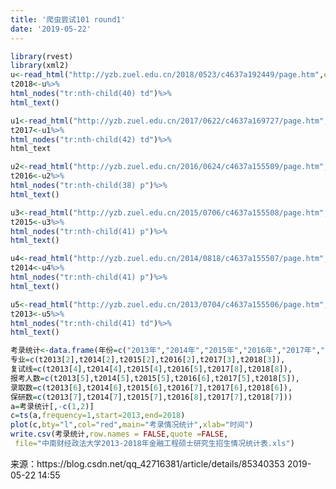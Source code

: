 ```yaml
---
title: '爬虫尝试101 round1'
date: '2019-05-22'
---
```

```r
library(rvest)
library(xml2)
u<-read_html("http://yzb.zuel.edu.cn/2018/0523/c4637a192449/page.htm",encoding="UTF-8")
t2018<-u%>%
html_nodes("tr:nth-child(40) td")%>%
html_text()

u1<-read_html("http://yzb.zuel.edu.cn/2017/0622/c4637a169727/page.htm",encoding="UTF-8")
t2017<-u1%>%
html_nodes("tr:nth-child(42) td")%>%
html_text

u2<-read_html("http://yzb.zuel.edu.cn/2016/0624/c4637a155509/page.htm",encoding<-"UTF-8")
t2016<-u2%>%
html_nodes("tr:nth-child(38) p")%>%
html_text()

u3<-read_html("http://yzb.zuel.edu.cn/2015/0706/c4637a155508/page.htm",encoding<-"UTF-8")
t2015<-u3%>%
html_nodes("tr:nth-child(41) p")%>%
html_text()

u4<-read_html("http://yzb.zuel.edu.cn/2014/0818/c4637a155507/page.htm",encoding<-"UTF-8")
t2014<-u4%>%
html_nodes("tr:nth-child(41) p")%>%
html_text()

u5<-read_html("http://yzb.zuel.edu.cn/2013/0704/c4637a155506/page.htm",encoding<-"UTF-8")
t2013<-u5%>%
html_nodes("tr:nth-child(41) td")%>%
html_text()

考录统计<-data.frame(年份=c("2013年","2014年","2015年","2016年","2017年","2018年"),
专业=c(t2013[2],t2014[2],t2015[2],t2016[2],t2017[3],t2018[3]),
复试线=c(t2013[4],t2014[4],t2015[4],t2016[5],t2017[8],t2018[8]),
报考人数=c(t2013[5],t2014[5],t2015[5],t2016[6],t2017[5],t2018[5]),
录取数=c(t2013[6],t2014[6],t2015[6],t2016[7],t2017[6],t2018[6]),
保研数=c(t2013[7],t2014[7],t2015[7],t2016[8],t2017[7],t2018[7]))
a=考录统计[,-c(1,2)]
c=ts(a,frequency=1,start=2013,end=2018)
plot(c,bty="l",col="red",main="考录情况统计",xlab="时间")
write.csv(考录统计,row.names = FALSE,quote =FALSE,
 file="中南财经政法大学2013-2018年金融工程硕士研究生招生情况统计表.xls")


```


来源：https://blog.csdn.net/qq_42716381/article/details/85340353
2019-05-22 14:55
